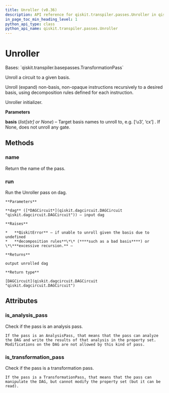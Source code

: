 ```yaml
---
title: Unroller (v0.36)
description: API reference for qiskit.transpiler.passes.Unroller in qiskit v0.36
in_page_toc_min_heading_level: 1
python_api_type: class
python_api_name: qiskit.transpiler.passes.Unroller
---
```


# Unroller

<Class id="qiskit.transpiler.passes.Unroller" isDedicatedPage={true} github="https://github.com/qiskit/qiskit/tree/stable/0.20/qiskit/transpiler/passes/basis/unroller.py" signature="Unroller(*args, **kwargs)" modifiers="class">
  Bases: `qiskit.transpiler.basepasses.TransformationPass`

  Unroll a circuit to a given basis.

  Unroll (expand) non-basis, non-opaque instructions recursively to a desired basis, using decomposition rules defined for each instruction.

  Unroller initializer.

  **Parameters**

  **basis** (*list\[str] or None*) – Target basis names to unroll to, e.g. \[‘u3’, ‘cx’] . If None, does not unroll any gate.

  ## Methods

  <span id="qiskit-transpiler-passes-unroller-name" />

  ### name

  <Function id="qiskit.transpiler.passes.Unroller.name" signature="Unroller.name()">
    Return the name of the pass.
  </Function>

  <span id="qiskit-transpiler-passes-unroller-run" />

  ### run

  <Function id="qiskit.transpiler.passes.Unroller.run" signature="Unroller.run(dag)">
    Run the Unroller pass on dag.

    **Parameters**

    **dag** ([*DAGCircuit*](qiskit.dagcircuit.DAGCircuit "qiskit.dagcircuit.DAGCircuit")) – input dag

    **Raises**

    *   **QiskitError** – if unable to unroll given the basis due to undefined
    *   **decomposition rules**\*\* (****such as a bad basis****) or \*\***excessive recursion.** –

    **Returns**

    output unrolled dag

    **Return type**

    [DAGCircuit](qiskit.dagcircuit.DAGCircuit "qiskit.dagcircuit.DAGCircuit")
  </Function>

  ## Attributes

  ### is\_analysis\_pass

  <Attribute id="qiskit.transpiler.passes.Unroller.is_analysis_pass">
    Check if the pass is an analysis pass.

    If the pass is an AnalysisPass, that means that the pass can analyze the DAG and write the results of that analysis in the property set. Modifications on the DAG are not allowed by this kind of pass.
  </Attribute>

  ### is\_transformation\_pass

  <Attribute id="qiskit.transpiler.passes.Unroller.is_transformation_pass">
    Check if the pass is a transformation pass.

    If the pass is a TransformationPass, that means that the pass can manipulate the DAG, but cannot modify the property set (but it can be read).
  </Attribute>
</Class>

